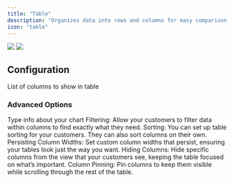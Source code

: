 ```yaml
---
title: "Table"
description: "Organizes data into rows and columns for easy comparison and detailed analysis"
icon: "table"
---
```

<Frame>
  <img
    className="block dark:hidden"
    src="/images/content/charts/table-light.png"
  />
  <img
    className="hidden dark:block"
    src="/images/content/charts/table-dark.png"
  />
</Frame>

## Configuration

<ResponseField name="Columns to keep">
  List of columns to show in table
</ResponseField>


### Advanced Options
<ResponseField name="Show Info Text" type="boolean">
  Type info about your chart
</ResponseField>

<ResponseField name="Enable Filtering" type="boolean">
Filtering: Allow your customers to filter data within columns to find exactly what they need.
</ResponseField>
<ResponseField name="Enable Sorting" type="boolean">
Sorting: You can set up table sorting for your customers. They can also sort columns on their own.
</ResponseField>

<ResponseField name="Persist Columnn Width on Save" type="boolean">
Persisting Column Widths: Set custom column widths that persist, ensuring your tables look just the way you want.
</ResponseField>
<ResponseField name="Hide Columns">
Hiding Columns: Hide specific columns from the view that your customers see, keeping the table focused on what’s important.
</ResponseField>
<ResponseField name="Pin Columns to the Left" >
Column Pinning: Pin columns to keep them visible while scrolling through the rest of the table.
</ResponseField>

